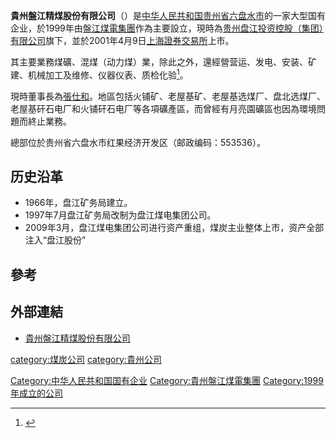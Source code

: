 {{Infobox company 
| name     = 贵州盘江精煤股份有限公司
| name_en  = Guizhou Panjiang Refined Coal Co.,Ltd.
| logo     = Panjiang.png
| traded_as = {{sse|600395}}
| local_code_name= CN
| local_code = 915200007143027723
| type     = 其他股份有限公司(上市)
| foundation       = {{Start date and age|1999|10|29}}<br />{{CHN}}[[贵州省|贵州省]][[六盘水市|六盘水市]]
| location         = {{CHN}}[[贵州省|贵州省]][[六盘水市|六盘水市]][[盘州市|盘州市]]红果经济开发区干沟桥
| key_people       = 
| industry         = 批发业
| products         = 
| revenue          = {{Up}}64.6亿元人民币
| operating_income = {{Up}}7.462亿元人民币
| net_income = {{Up}}6.318亿元人民币
| assets = {{Up}}166.4亿元人民币
| equity = {{Up}}76.08亿元人民币
| owner = 
| parent = 
| homepage = <!-- {{URL|example.com/}} -->
| slogan = 
| earnings_per_share = {{Up}}0.6590元人民币
| net_asset_value = {{Up}}4.4360元人民币
| footnotes = 
}}

'''貴州盤江精煤股份有限公司'''（{{Lang-en|Guizhou Panjiang Refined Coal Company Limited}}）是[[中华人民共和国|中华人民共和国]][[贵州省|贵州省]][[六盘水市|六盘水市]]的一家大型国有企业，於1999年由[[盤江煤電集團|盤江煤電集團]]作為主要設立，現時為[[贵州盘江投资控股（集团）有限公司|贵州盘江投资控股（集团）有限公司]]旗下，並於2001年4月9日[[上海證券交易所|上海證券交易所]]上市。

其主要業務煤礦、混煤（动力煤）業，除此之外，還經營营运、发电、安装、矿建、机械加工及维修、仪器仪表、质检化验<ref>{{Cite web |url=http://www.pjgf.cn/static/1_zh-cn/about/zh/270.htm |title=貴州盤江精煤股份有限公司簡介 |access-date=2013-07-01 |archive-url=https://web.archive.org/web/20130521051411/http://www.pjgf.cn/static/1_zh-cn/about/zh/270.htm |archive-date=2013-05-21 |dead-url=yes }}</ref>。

現時董事長為[[張仕和|張仕和]]。地區包括火铺矿、老屋基矿、老屋基选煤厂、盘北选煤厂、老屋基矸石电厂和火铺矸石电厂等各項礦產區，而曾經有月亮園礦區也因為環境問題而終止業務。

總部位於贵州省六盘水市红果经济开发区（邮政编码：553536）。

== 历史沿革 ==
* 1966年，盘江矿务局建立。
* 1997年7月盘江矿务局改制为盘江煤电集团公司。
* 2009年3月，盘江煤电集团公司进行资产重组，煤炭主业整体上市，资产全部注入“盘江股份”

==參考==
{{reflist}}

==外部連結==
*[https://web.archive.org/web/20110924035829/http://www.pjmd.cn/ 貴州盤江精煤股份有限公司]

[[category:煤炭公司|category:煤炭公司]]
[[category:貴州公司|category:貴州公司]]
[[Category:中华人民共和国国有企业|Category:中华人民共和国国有企业]]
[[Category:貴州盤江煤電集團|Category:貴州盤江煤電集團]]
[[Category:1999年成立的公司|Category:1999年成立的公司]]